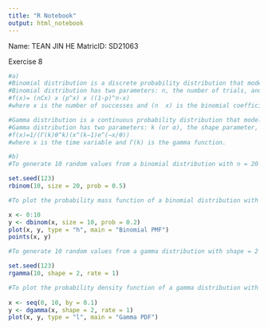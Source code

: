 ---
title: "R Notebook"
output: html_notebook
---
Name: TEAN JIN HE     MatricID: SD21063

Exercise 8
```{r}
#a)
#Binomial distribution is a discrete probability distribution that models the number of successes in a fixed number of independent trials.
#Binomial distribution has two parameters: n, the number of trials, and p, the probability of success on each trial. The probability mass function (PMF) of binomial distribution is given by:
#f(x)= (nCx) x (p^x) x ((1-p)^n-x)
#where x is the number of successes and (n  x) is the binomial coefficient.

#Gamma distribution is a continuous probability distribution that models the time until a certain number of events occur in a Poisson process.
#Gamma distribution has two parameters: k (or α), the shape parameter, and θ (or β), the scale (or rate) parameter. The probability density function (PDF) of gamma distribution is given by:
#f(x)=1/(Γ(k)θ^k)(x^(k−1)e^(−x/θ))
#where x is the time variable and Γ(k) is the gamma function.
```

```{r}
#b)
#To generate 10 random values from a binomial distribution with n = 20 and p = 0.5, you can use the rbinom function:

set.seed(123)
rbinom(10, size = 20, prob = 0.5)
```
```{r}
#To plot the probability mass function of a binomial distribution with n = 10 and p = 0.2, you can use the dbinom function:

x <- 0:10
y <- dbinom(x, size = 10, prob = 0.2)
plot(x, y, type = "h", main = "Binomial PMF")
points(x, y)
```
```{r}
#To generate 10 random values from a gamma distribution with shape = 2 and rate = 1, you can use the rgamma function:

set.seed(123)
rgamma(10, shape = 2, rate = 1)
```
```{r}
#To plot the probability density function of a gamma distribution with shape = 2 and rate = 1, you can use the dgamma function:
  
x <- seq(0, 10, by = 0.1)
y <- dgamma(x, shape = 2, rate = 1)
plot(x, y, type = "l", main = "Gamma PDF")
```


